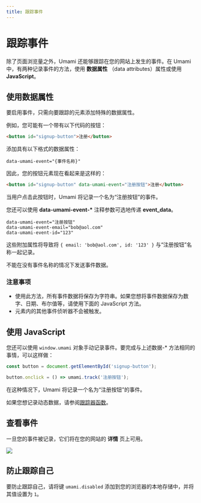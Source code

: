 ```yaml
---
title: 跟踪事件
---
```


# 跟踪事件

除了页面浏览量之外，Umami 还能够跟踪在您的网站上发生的事件。在 Umami 中，有两种记录事件的方法，使用 **数据属性** （data attributes）属性或使用 **JavaScript**。

## 使用数据属性

要启用事件，只需向要跟踪的元素添加特殊的数据属性。

例如，您可能有一个带有以下代码的按钮：

```html
<button id="signup-button">注册</button>
```

添加具有以下格式的数据属性：

```text
data-umami-event="{事件名称}"
```

因此，您的按钮元素现在看起来是这样的：

```html
<button id="signup-button" data-umami-event="注册按钮">注册</button>
```

当用户点击此按钮时，Umami 将记录一个名为“注册按钮”的事件。

您还可以使用 **data-umami-event-\*** 注释参数可选地传递 **event_data**。

```text
data-umami-event="注册按钮"
data-umami-event-email="bob@aol.com"
data-umami-event-id="123"
```

这些附加属性将导致将 `{ email: 'bob@aol.com', id: '123' }` 与“注册按钮”名称一起记录。

不能在没有事件名称的情况下发送事件数据。

### 注意事项

- 使用此方法，所有事件数据将保存为字符串。如果您想将事件数据保存为数字、日期、布尔值等，请使用下面的 JavaScript 方法。
- 元素内的其他事件侦听器不会被触发。

## 使用 JavaScript

您还可以使用 `window.umami` 对象手动记录事件。要完成与上述数据-\* 方法相同的事情，可以这样做：

```js
const button = document.getElementById('signup-button');

button.onclick = () => umami.track('注册按钮');
```

在这种情况下，Umami 将记录一个名为“注册按钮”的事件。

如果您想记录动态数据，请参阅[跟踪器函数](/docs/tracker-functions)。

## 查看事件

一旦您的事件被记录，它们将在您的网站的 **详情** 页上可用。

<img src="/images/v1/events.png" />

## 防止跟踪自己

要防止跟踪自己，请将键 `umami.disabled` 添加到您的浏览器的本地存储中，并将其值设置为 `1`。
